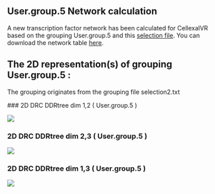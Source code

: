 
## User.group.5 Network calculation

A new transcription factor network has been calculated for CellexalVR based on the grouping User.group.5 and this <a href='./2021_06_30_14_38_56/selection2.txt' download>selection file</a>.
You can download the network table <a href='./2021_06_30_14_38_56/AANetworks.nwk' download>here</a>.

## The 2D representation(s) of grouping User.group.5 :

The grouping originates from the grouping file selection2.txt 

 ### 2D DRC DDRtree dim 1,2 ( User.group.5 ) 


![]( 2021_06_30_14_38_56/png/User.group.5.DDRtree.1_2.png )

### 2D DRC DDRtree dim 2,3 ( User.group.5 ) 


![]( 2021_06_30_14_38_56/png/User.group.5.DDRtree.2_3.png )

### 2D DRC DDRtree dim 1,3 ( User.group.5 ) 


![]( 2021_06_30_14_38_56/png/User.group.5.DDRtree.1_3.png )

